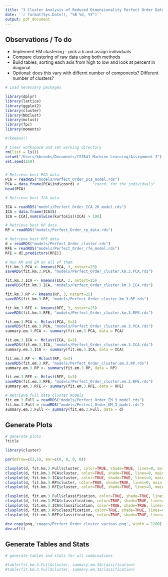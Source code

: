 ```yaml
---
title: "3 Cluster Analysis of Reduced Dimensionality Perfect Order Data"
date: '`r format(Sys.Date(), "%B %d, %Y")`'
output: pdf_document
---
```


Observations / To do
--------------------
* Implement EM clustering - pick a k and assign individuals
* Compare clustering of raw data using both methods
* Build tables, sorting each axis from high to low and look at percent in diagonal
* Optional: does this vary with differnt number of components? Different number of clusters?




```r
# Load necessary packages 

library(dplyr)
library(lattice)
library(ggplot2)
library(cluster)
library(NbClust)
library(mclust)
library(fpc)
library(moments)

#?kmeans()

```

```r
# Clear workspace and set working directory
rm(list = ls())
setwd("/Users/kbrooks/Documents/CS7641 Machine Learning/Assignment 3")
set.seed(250)


# Retrieve best PCA data
PCA = readRDS("models/Perfect_Order_pca_model.rds")
PCA = data.frame(PCA$ind$coord) #      "coord. for the individuals"
head(PCA)

# Retrieve best ICA data

ICA = readRDS("models/Perfect_Order_ICA_20_model.rds")
ICA = data.frame(ICA$S)
ICA = ICA[,numcolwise(kurtosis)(ICA) > 100]

# Retrieve best RP data
RP = readRDS("models/Perfect_Order_rp_data.rds")

# Retrieve best RFE data
d = readRDS("models/Perfect_Order_cluster.rds")
RFE = readRDS("models/Perfect_Order_rfe_model.rds")
RFE = d[,predictors(RFE)]

```

```r

# Run KM and EM on all of them
fit.km.3.PCA <- kmeans(PCA, 3, nstart=25)
saveRDS(fit.km.3.PCA, "models/Perfect_Order_cluster.km.3.PCA.rds")

fit.km.3.ICA <- kmeans(ICA, 3, nstart=25) 
saveRDS(fit.km.3.ICA, "models/Perfect_Order_cluster.km.3.ICA.rds")

fit.km.3.RP <- kmeans(RP, 3, nstart=25) 
saveRDS(fit.km.3.RP, "models/Perfect_Order_cluster.km.3.RP.rds")

fit.km.3.RFE <- kmeans(RFE, 3, nstart=25) 
saveRDS(fit.km.3.RFE, "models/Perfect_Order_cluster.km.3.RFE.rds")

fit.em.3.PCA <- Mclust(PCA, G=3)
saveRDS(fit.em.3.PCA, "models/Perfect_Order_cluster.em.3.PCA.rds")
summary.em.3.PCA <- summary(fit.em.3.PCA, data = PCA)

fit.em.3.ICA <- Mclust(ICA, G=3)
saveRDS(fit.em.3.ICA, "models/Perfect_Order_cluster.em.3.ICA.rds")
summary.em.3.ICA <- summary(fit.em.3.ICA, data = ICA)

fit.em.3.RP <- Mclust(RP, G=3)
saveRDS(fit.em.3.RP, "models/Perfect_Order_cluster.em.3.RP.rds")
summary.em.3.RP <- summary(fit.em.3.RP, data = RP)

fit.em.3.RFE <- Mclust(RFE, G=3)
saveRDS(fit.em.3.RFE, "models/Perfect_Order_cluster.em.3.RFE.rds")
summary.em.3.RFE <- summary(fit.em.3.RFE, data = RFE)

# Retrieve full data cluster models
fit.em.3.Full = readRDS("models/Perfect_Order_EM_3_model.rds")
fit.km.3.Full = readRDS("models/Perfect_Order_KM_3_model.rds")
summary.em.3.Full <- summary(fit.em.3.Full, data = d)
```

Generate Plots
--------------

```r
# generate plots
?title

library(cluster)

par(mfrow=c(2,5), mar=c(0, 0, 0, 0))

clusplot(d, fit.km.3.Full$cluster, color=TRUE, shade=TRUE, lines=0, main="\nKM Full Data", ylim = c(-8, 4), xlim = c(0,30))
clusplot(d, fit.km.3.PCA$cluster, color=TRUE, shade=TRUE, lines=0, main = "\nKM PCA", ylim = c(-8, 4), xlim = c(0,30))
clusplot(d, fit.km.3.ICA$cluster, color=TRUE, shade=TRUE, lines=0, main = "\nKM ICA", ylim = c(-8, 4), xlim = c(0,30))
clusplot(d, fit.km.3.RP$cluster, color=TRUE, shade=TRUE, lines=0, main = "\nKM RP", ylim = c(-8, 4), xlim = c(0,30))
clusplot(d, fit.km.3.RFE$cluster, color=TRUE, shade=TRUE, lines=0, main = "\nKM RFE", ylim = c(-8, 4), xlim = c(0,30))

clusplot(d, fit.em.3.Full$classification, color=TRUE, shade=TRUE, lines=0, main = "\nEM Full Data", ylim = c(-8, 4), xlim = c(0,30))
clusplot(d, fit.em.3.PCA$classification, color=TRUE, shade=TRUE, lines=0, main = "\nEM PCA", ylim = c(-8, 4), xlim = c(0,30))
clusplot(d, fit.em.3.ICA$classification, color=TRUE, shade=TRUE, lines=0, main = "\nEM ICA", ylim = c(-8, 4), xlim = c(0,30))
clusplot(d, fit.em.3.RP$classification, color=TRUE, shade=TRUE, lines=0, main = "\nEM RP", ylim = c(-8, 4), xlim = c(0,30))
clusplot(d, fit.em.3.RFE$classification, color=TRUE, shade=TRUE, lines=0, main = "\nEM RFE", ylim = c(-8, 4), xlim = c(0,30))

dev.copy(png,'images/Perfect_Order_cluster_various.png', width = 1200)
dev.off()

```

Generate Tables and Stats
-------------------------

```r
# generate tables and stats for all combinations

#table(fit.km.3.Full$cluster, summary.em.3$classification)
#table(fit.km.3.Full$cluster, summary.em.3$classification)

```
